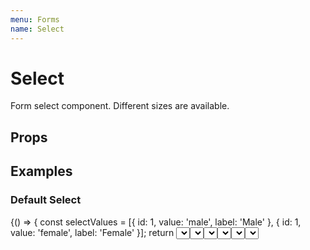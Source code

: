 ```yaml
---
menu: Forms
name: Select
---
```



# Select

Form select component. Different sizes are available.

## Props

<PropsTable of={Select} />

## Examples

### Default Select
<Playground>
  {() => {
    const selectValues = [{ id: 1, value: 'male', label: 'Male' }, { id: 1, value: 'female', label: 'Female' }];
    return <Select id="select" name="select" options={selectValues} label="Example" />
  }}
</Playground>

### Sizes
<Playground>
  {() => {
    const selectValues = [{ id: 1, value: 'male', label: 'Male' }, { id: 1, value: 'female', label: 'Female' }];
    return (
      <React.Fragment>
        <Select id="select" name="select" size="xs" options={selectValues} label="Example" />
        <Select id="select" name="select" size="sm" options={selectValues} label="Example" />
        <Select id="select" name="select" size="md" options={selectValues} label="Example" />
        <Select id="select" name="select" size="lg" options={selectValues} label="Example" />
        <Select id="select" name="select" size="xl" options={selectValues} label="Example" />
      </React.Fragment>
    )
  }}
</Playground>
